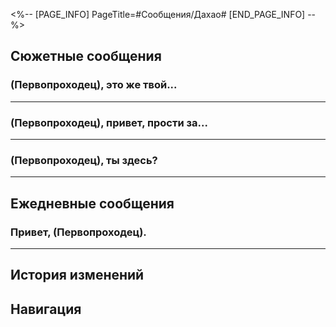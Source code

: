 <%-- [PAGE_INFO]
PageTitle=#Сообщения/Дахао#
[END_PAGE_INFO] --%>
{{Сообщение Инфобокс
|id          = 42
|Изображение = НИП Дахао Иконка.png
|Тип         = НИП
|Отправитель = Дахао
|Описание    = Помедленнее, а то сердце выскочит.
|Фракция     = Лофу Сяньчжоу
}}

==Сюжетные сообщения==
===(Первопроходец), это же твой...===
{{Сообщения
|условие_получения = 
|текст =
:'''Дахао:''' (Первопроходец), это же твой номер? Это Дахао из Комиссии по балансу.<br />Как ты знаешь, недавно на Лофу произошёл... несчастный случай. Одним словом, требуется твоя помощь.
:{Выбор} Но я ведь не с Сяньчжоу.
::'''(Первопроходец):''' Но я ведь не с Сяньчжоу, как-то странно вмешиваться в служебные дела.
::'''Дахао:''' Так даже лучше!
:{Выбор} Я разве смогу как-то помочь?
::'''(Первопроходец):''' Я же {{MC|ж=иномирка|м=иномирец}}, наверное, ничем не смогу помочь...
::'''Дахао:''' Так даже лучше!
:{Выбор} У меня есть дела.
::'''(Первопроходец):''' У меня есть дела.
::'''Дахао:''' В самом деле?
::'''Дахао:''' Прошу прощения, я неточно выразился. Я хотел сказать, что если тебе удастся выкроить хоть немного времени, чтобы помочь нам, то Комиссия по балансу будет безмерно благодарна, и оплату, несомненно, предложит соответствующую.
:'''Дахао:''' То, что скажу дальше - строго конфиденциально.<br />После того как всё произошло, генерал и Верховная провидица составили список и потребовали от нас и Комиссии по полётам проверить всех, кто перемещался по месту и времени из этого списка. Есть подозрение, что кто-то пронёс на Лофу опасный груз...
:'''Дахао:''' Мы всё тщательно проверили, сверили с записями на Сяньчжоу, но ничего подозрительного не обнаружили. Поэтому и обращаемся к тебе...
:{Выбор} Так я что, {{MC|ж=подозреваемая|м=подозреваемый}}?
::'''(Первопроходец):''' Так я что, {{MC|ж=подозреваемая|м=подозреваемый}}?
::'''Дахао:''' Нет, я не это имел в виду.
:{Выбор} И какое это имеет ко мне отношение?
::'''(Первопроходец):''' А, понятно. И что от меня требуется?
:'''Дахао:''' Альянс Сяньчжоу не присоединился к экономической системе Корпорации межзвёздного мира, поэтому мы почти не обмениваемся информацией. Это касается и систем розыска... Поэтому если разыскиваемый преступник из Корпорации попадёт к нам, очень сложно будет его сразу найти.
:'''Дахао:''' Отправлять им письма - сложно и времязатратно, поэтому генерал предложил обратиться за помощью в поиске подозреваемых к членам экипажа Звёздного экспресса.
:'''Дахао:''' Если удобно, можешь взять с собой ещё кого-нибудь.
;{Принятая миссия: Рыцарь-чужестранец}
}}
----

===(Первопроходец), привет, прости за...===
{{Сообщения
|условие_получения = 
|текст =
:'''Дахао:''' (Первопроходец), привет, прости за беспокойство, мне нужна твоя помощь.
:{Выбор} А что такое?
:'''(Первопроходец):''' По какому делу?
:'''Дахао:''' Помнишь, ты {{MC|ж=сразила|м=сразил}} поражённого Марой на площади и {{MC|ж=освободила|м=освободил}} Девушку-дракона?
:{Выбор} Помню.
::'''(Первопроходец):''' Да, и это было проще простого.
:{Выбор} Я не помню.
::'''(Первопроходец):''' Я уже и не помню, что-то случилось разве? Или ты просто похвалить меня хочешь?
::'''Дахао:''' Нет-нет, не волнуйся, мы не забыли о твоих заслугах.
::'''Дахао:''' Что касается Девушки-дракона, у меня есть просьба, поэтому я хотел бы встретиться, чтобы поговорить об этом.
:{Выбор} Девушку-дракона?
::'''(Первопроходец):''' Девушка-дракон? Это кто?
::'''Дахао:''' Кажется, за тобой уже столько добрых дел числится, что ты и не помнишь.
::'''Дахао:''' Но это странно. Никто из тех, кто её видел, не остался равнодушным к необычным драконьим рогам и хвосту.
::'''Дахао:''' Ой, долго объяснять. Проще лично побеседовать.
:'''Дахао:''' Как найдёшь минутку, приходи в Комиссию по балансу. Я всё подробно расскажу.
;{Принятая миссия: Словно утренняя роса}
}}
----

===(Первопроходец), ты здесь?===
{{Сообщения
|условие_получения = 
|текст =
:'''Дахао:''' (Первопроходец), ты здесь?
:'''Дахао:''' Нужна помощь. Сможешь прийти в Комиссию по ремёслам?
:{Выбор} Что случилось?
::'''(Первопроходец):''' Что случилось?
::'''Дахао:''' В общем, вчера Комиссия по ремёслам получила меч от генерала Хуайяня. Но сегодня мы обнаружили, что меч пропал.
:{Выбор} Что-то случилось с мечом?
::'''(Первопроходец):''' Что-то случилось с мечом?
::'''Дахао:''' Ого, я ж даже не сказал ещё ничего, откуда ты знаешь?
::'''Дахао:''' Да. Вчера Комиссия по ремёслам получила меч от генерала Хуайяня. Но сегодня мы обнаружили, что меч пропал.
:'''Дахао:''' Комиссия по балансу начала официальное расследование и проводит допросы.
:{Выбор} Меня подозревают?
::'''(Первопроходец):''' Я {{MC|ж=подозреваемая|м=подозреваемый}}?
::'''Дахао:''' Послушай, это просто обычный допрос.
::'''Дахао:''' Ты же {{MC|ж=была|м=был}} вчера на церемонии вручения меча в Звёздном дворце. И тебя видели в Комиссии по ремёслам.
:{Выбор} Я {{MC|ж=предупреждала|м=предупреждал}} вчера.
::'''(Первопроходец):''' Да я даже мастеру Гуншу вчера {{MC|ж=сказала|м=сказал}}, чтобы он следил за мечом. Он в курсе?
::'''Дахао:''' Да. Это он и сообщил о пропаже.
:'''Дахао:''' В общем, все, кто присутствовал вчера на церемонии и не имел алиби, считаются подозреваемыми.
:'''Дахао:''' Мастера также упоминали, что вчера в Комиссию по ремёслам ворвалась девушка с мечом в руке. Она - главная подозреваемая.
:'''Дахао:''' Ну всё, хватит болтать. Жду тебя в Комиссии по ремёслам.
}}
----

==Ежедневные сообщения==
===Привет, (Первопроходец).===
{{Сообщения
|условие_получения = 
|текст=
:'''Дахао:''' Привет, (Первопроходец).
:{Выбор} Привет.
::'''(Первопроходец):''' Здравствуйте, господин Дахао!
:{Выбор} Новое задание?
::'''(Первопроходец):''' Как дела? У Комиссии по Балансу новые задания?
::'''Дахао:''' Экипаж экспресса уже оказал нам большую помощь в выполнении предыдущих задач. Мы очень благодарны вам.
:'''Дахао:''' Я лишь хотел сообщить кое о чём вам, господину Вельту и госпоже Март 7.
:'''Дахао:''' Вы помните предыдущее приглашение в Комиссию по балансу для выявления подозрительных лиц?
:{Выбор} Помню.
::'''(Первопроходец):''' Тот раз, когда Март возомнила себя детективом и стала лихорадочно размышлять о странствующем торговце, но не смогла прийти к ответу?
::'''Дахао:''' Да, он самый. Цзинъянь даже похвалила госпожу Март за наблюдательность и уникальное мышление. Она сказала, что у госпожи Март есть все задатки служащего Комиссии по балансу.
:{Выбор} Не помню.
::'''(Первопроходец):''' Не помню...
::'''Дахао:''' Похоже, вы забыли. Госпожа Март тогда долго рассуждала о местонахождении одного иномирца.
::'''Дахао:''' Цзинъянь даже похвалила госпожу Март за наблюдательность и уникальное мышление. Она сказала, что у госпожи Март есть все задатки служащего Комиссии по балансу.
:'''Дахао:''' Хотите верьте, хотите нет, но я получил официальный документ, совместно подписанный Комиссией десяти владык и Облачными Рыцарями. Этот светловолосый торговец, Лоча, действительно незаконно проник на Сяньчжоу!
:'''Дахао:''' Дедукция госпожи Март и интуиция господина Вельта не подвели! Экспресс полон скрытых талантов! Я восхищаюсь вами!
:{Выбор} У нас много талантов!
::'''(Первопроходец):''' У нас много талантов!
:{Выбор} Я не верю.
::'''(Первопроходец):''' ...Они оказались правы?
::'''Дахао:''' Не сомневайтесь, официальная печать и подписи на месте. Всё настолько реально, насколько это возможно.
:{Выбор} Что же он натворил?
::'''(Первопроходец):''' Что же он натворил?
:'''Дахао:''' Я не могу вдаваться в подробности, поскольку это часть внутренних дел Сяньчжоу.
:'''Дахао:''' Однако по дружбе я могу кое-что сказать. В официальном документе говорится, что он, среди прочего, был арестован по обвинению в подделке документов и контрабанде биологических товаров повышенного риска. «Среди прочего» интригует больше всего.
:'''Дахао:''' Конечно, я получил приказ из Комиссии по балансу с просьбой выразить признательность вам, нашим гостям.
:'''Дахао:''' Я хотел бы выразить собственную благодарность всем вам и вручить заслуженное вознаграждение.
:'''Дахао:''' Если вам вновь предстоит преследовать преступника или задерживать беглеца, доверьтесь интуиции!
:'''Дахао:''' Берегите себя, до свидания!
}}
----

==История изменений==
{{История изменений|2.7}}

==Навигация==
{{Сообщения Навбокс}}